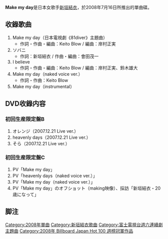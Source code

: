{{Infobox Single
| Name           = Make my day
| Cover          = 
| Artist         = [[新垣結衣|新垣結衣]]
| from Album     = 
| B-side         = ソバニ<br />I believe
| Released       = 2008年7月16日
| Format         = CD單曲
| Recorded       = 2008年<ref name="mysound">「[http://mysound.jp/special/detail/1297/ INTERVIEW : 初シングルリリース、新垣結衣インタビュー!] {{Wayback|url=http://mysound.jp/special/detail/1297/ |date=20090703133356 }}」、MySound。2008年8月20日。</ref>
| Genre          = [[J-POP|J-POP]]
| Length         = 18分42秒
| Label          = Warner Music Japan
| Writer         = 
| Producer       = 
| Certification  = * 金唱片認證<small>（[[日本唱片協會|日本唱片協會]]）</small><ref>{{Cite web |title=日本唱片協會2008年7月金唱片認證 |url=http://www.riaj.or.jp/f/data/cert/hs.html |publisher=[[日本唱片協會|日本唱片協會]] |date=2008-08-10 |accessdate=2017-09-30 |language=ja |archive-date=2016-02-06 |archive-url=https://web.archive.org/web/20160206155118/http://www.riaj.or.jp/f/data/cert/hs.html |dead-url=no }}</ref>
| Chart position = *第1位（告示牌Hot 100）
*週排行第2位（[[Oricon|Oricon]]）
*2008年度年排行第88位（Oricon）
| Last single    = 
| This single    = '''Make my day'''<br />（2008年）
| Next single    = [[紅線_(新垣結衣單曲)|紅線]]<br />（2008年）
| Misc           = 
}}

'''Make my day'''是日本女歌手[[新垣結衣|新垣結衣]]，於2008年7月16日所推出的單曲碟。

== 收錄歌曲 ==
# Make my day（日本電視劇《81diver》主題曲）
#* 作詞・作曲・編曲：Keito Blow / 編曲：岸村正実
# ソバニ
#* 作詞：新垣結衣 / 作曲・編曲：會田茂一
# I believe
#* 作詞・作曲・編曲：Keito Blow / 編曲：岸村正実、鈴木雄大
# Make my day（naked voice ver.）
#* 作詞・作曲：Keito Blow
# Make my day（instrumental）

== DVD收錄内容 ==
=== 初回生産限定盤B ===
# オレンジ（2007.12.21 Live ver.）
# heavenly days（2007.12.21 Live ver.）
# そら（2007.12.21 Live ver.）

=== 初回生産限定盤C ===
# PV「Make my day」
# PV「heavenly days（naked voice ver.）」
# PV「Make my day（naked voice ver.）」
# PV「Make my day」のオフショット（making映像）、採訪「新垣結衣・20歳になって」

== 脚注 ==
{{Reflist}}

{{新垣結衣}}
{{Billboard JAPAN Hot 100 週榜冠軍 (2008年)|2008年7月28日}}
{{Single-stub}}

[[Category:2008年單曲|Category:2008年單曲]]
[[Category:新垣結衣歌曲|Category:新垣結衣歌曲]]
[[Category:富士電視台週六連續劇主題曲|Category:富士電視台週六連續劇主題曲]]
[[Category:2008年_Billboard_Japan_Hot_100_週榜冠軍作品|Category:2008年 Billboard Japan Hot 100 週榜冠軍作品]]